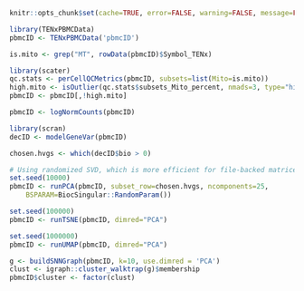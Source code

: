 ```r
knitr::opts_chunk$set(cache=TRUE, error=FALSE, warning=FALSE, message=FALSE)
```

```r
library(TENxPBMCData)
pbmcID <- TENxPBMCData('pbmcID')
```

```r
is.mito <- grep("MT", rowData(pbmcID)$Symbol_TENx)

library(scater)
qc.stats <- perCellQCMetrics(pbmcID, subsets=list(Mito=is.mito))
high.mito <- isOutlier(qc.stats$subsets_Mito_percent, nmads=3, type="higher")
pbmcID <- pbmcID[,!high.mito]
```

```r
pbmcID <- logNormCounts(pbmcID)
```

```r
library(scran)
decID <- modelGeneVar(pbmcID)
```

```r
chosen.hvgs <- which(decID$bio > 0)
```

```r
# Using randomized SVD, which is more efficient for file-backed matrices.
set.seed(10000)
pbmcID <- runPCA(pbmcID, subset_row=chosen.hvgs, ncomponents=25,
    BSPARAM=BiocSingular::RandomParam())

set.seed(100000)
pbmcID <- runTSNE(pbmcID, dimred="PCA")

set.seed(1000000)
pbmcID <- runUMAP(pbmcID, dimred="PCA")
```

```r
g <- buildSNNGraph(pbmcID, k=10, use.dimred = 'PCA')
clust <- igraph::cluster_walktrap(g)$membership
pbmcID$cluster <- factor(clust)
```
